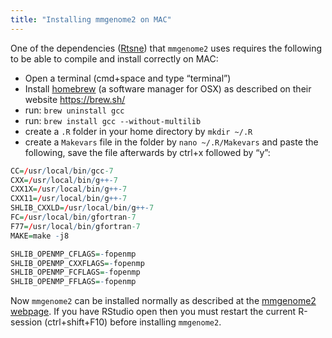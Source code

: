 ```yaml
---
title: "Installing mmgenome2 on MAC"
---
```


One of the dependencies ([Rtsne](https://github.com/jkrijthe/Rtsne/tree/openmp)) that `mmgenome2` uses requires the following to be able to compile and install correctly on MAC:

 - Open a terminal (cmd+space and type "terminal")
 - Install [homebrew](https://brew.sh/) (a software manager for OSX) as described on their website [https://brew.sh/](https://brew.sh/) 
 - run: `brew uninstall gcc`
 - run: `brew install gcc --without-multilib`
 - create a `.R` folder in your home directory by `mkdir ~/.R` 
 - create a `Makevars` file in the folder by `nano ~/.R/Makevars` and paste the following, save the file afterwards by ctrl+x followed by "y":

```r
CC=/usr/local/bin/gcc-7
CXX=/usr/local/bin/g++-7
CXX1X=/usr/local/bin/g++-7
CXX11=/usr/local/bin/g++-7
SHLIB_CXXLD=/usr/local/bin/g++-7
FC=/usr/local/bin/gfortran-7
F77=/usr/local/bin/gfortran-7
MAKE=make -j8

SHLIB_OPENMP_CFLAGS=-fopenmp
SHLIB_OPENMP_CXXFLAGS=-fopenmp
SHLIB_OPENMP_FCFLAGS=-fopenmp
SHLIB_OPENMP_FFLAGS=-fopenmp
```

Now `mmgenome2` can be installed normally as described at the [mmgenome2 webpage](https://kasperskytte.github.io/mmgenome2/). If you have RStudio open then you must restart the current R-session (ctrl+shift+F10) before installing `mmgenome2`.